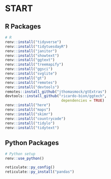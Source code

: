 # START

## R Packages
```r
# R
renv::install("tidyverse")
renv::install("tidytuesdayR")
renv::install("janitor")
renv::install("showtext")
renv::install("ggtext")
renv::install("treemapify")
renv::install("ggsci")
renv::install("svglite")
renv::install("gt")
renv::install("remotes")
renv::install("devtools")
remotes::install_github("jthomasmock/gtExtras")
devtools::install_github("ricardo-bion/ggtech",
                          dependencies = TRUE)
renv::install("here")
renv::install("maps")
renv::install("skimr")
renv::install("countrycode")
renv::install("tidylo")
renv::install("tidytext")
```

## Python Packages
```r
# Python setup
renv::use_python()

reticulate::py_config()
reticulate::py_install("pandas")
```